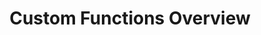 ---
title: "Custom Functions Overview"
description: "Introduction to custom function development and deployment in Proxus"
sidebarTitle: "Functions Overview"
icon: "code"
iconType: "solid"
"og:title": "Custom Functions Development | Proxus Docs"
"og:description": "Learn about custom function development capabilities in the Proxus IIoT platform"
---